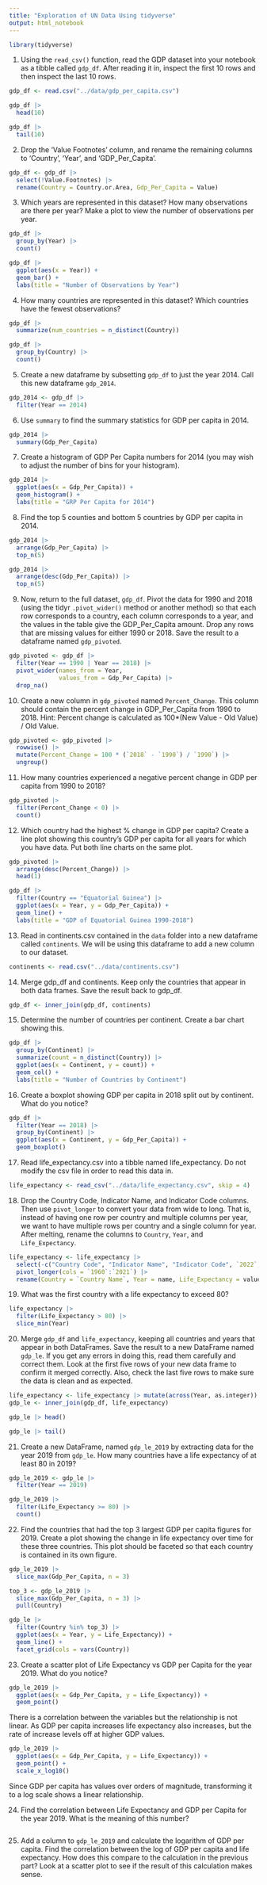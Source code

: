```yaml
---
title: "Exploration of UN Data Using tidyverse"
output: html_notebook
---
```


```r
library(tidyverse)
```


1.	Using the `read_csv()` function, read the GDP dataset into your notebook as a tibble called `gdp_df`. After reading it in, inspect the first 10 rows and then inspect the last 10 rows. 

```r
gdp_df <- read.csv("../data/gdp_per_capita.csv")
```

```r
gdp_df |>
  head(10)
```

```r
gdp_df |> 
  tail(10)
```

2. Drop the 'Value Footnotes' column, and rename the remaining columns to 'Country', 'Year', and 'GDP_Per_Capita'.

```r
gdp_df <- gdp_df |> 
  select(!Value.Footnotes) |> 
  rename(Country = Country.or.Area, Gdp_Per_Capita = Value)
```

3. Which years are represented in this dataset? How many observations are there per year? Make a plot to view the number of observations per year.

```r
gdp_df |> 
  group_by(Year) |> 
  count()
```

```r
gdp_df |> 
  ggplot(aes(x = Year)) +
  geom_bar() +
  labs(title = "Number of Observations by Year")
```

4. How many countries are represented in this dataset? Which countries have the fewest observations?

```r
gdp_df |> 
  summarize(num_countries = n_distinct(Country))
```

```r
gdp_df |> 
  group_by(Country) |> 
  count()
```

5. Create a new dataframe by subsetting `gdp_df` to just the year 2014. Call this new dataframe `gdp_2014`.

```r
gdp_2014 <- gdp_df |> 
  filter(Year == 2014)
```

6. Use `summary` to find the summary statistics for GDP per capita in 2014. 

```r
gdp_2014 |> 
  summary(Gdp_Per_Capita)
```
7. Create a histogram of GDP Per Capita numbers for 2014 (you may wish to adjust the number of bins for your histogram).

```r
gdp_2014 |> 
  ggplot(aes(x = Gdp_Per_Capita)) +
  geom_histogram() +
  labs(title = "GRP Per Capita for 2014")
```

8. Find the top 5 counties and bottom 5 countries by GDP per capita in 2014.

```r
gdp_2014 |> 
  arrange(Gdp_Per_Capita) |> 
  top_n(5)
```
```r
gdp_2014 |> 
  arrange(desc(Gdp_Per_Capita)) |> 
  top_n(5)
```

9. Now, return to the full dataset, `gdp_df`. Pivot the data for 1990 and 2018 (using the tidyr `.pivot_wider()` method or another method) so that each row corresponds to a country, each column corresponds to a year, and the values in the table give the GDP_Per_Capita amount. Drop any rows that are missing values for either 1990 or 2018. Save the result to a dataframe named `gdp_pivoted`.

```r
gdp_pivoted <- gdp_df |> 
  filter(Year == 1990 | Year == 2018) |> 
  pivot_wider(names_from = Year,
              values_from = Gdp_Per_Capita) |> 
  drop_na()
```

10. Create a new column in `gdp_pivoted` named `Percent_Change`. This column should contain the percent change in GDP_Per_Capita from 1990 to 2018. Hint: Percent change is calculated as 100*(New Value - Old Value) / Old Value.

```r
gdp_pivoted <- gdp_pivoted |> 
  rowwise() |> 
  mutate(Percent_Change = 100 * (`2018` - `1990`) / `1990`) |> 
  ungroup()
```

11. How many countries experienced a negative percent change in GDP per capita from 1990 to 2018?

```r
gdp_pivoted |> 
  filter(Percent_Change < 0) |> 
  count()
```

12. Which country had the highest % change in GDP per capita? Create a line plot showing this country's GDP per capita for all years for which you have data. Put both line charts on the same plot.

```r
gdp_pivoted |> 
  arrange(desc(Percent_Change)) |> 
  head(1)
```

```r
gdp_df |> 
  filter(Country == "Equatorial Guinea") |> 
  ggplot(aes(x = Year, y = Gdp_Per_Capita)) +
  geom_line() +
  labs(title = "GDP of Equatorial Guinea 1990-2018")
```

13. Read in continents.csv contained in the `data` folder into a new dataframe called `continents`. We will be using this dataframe to add a new column to our dataset.

```r
continents <- read.csv("../data/continents.csv")
```

14. Merge gdp_df and continents. Keep only the countries that appear in both data frames. Save the result back to gdp_df.

```r
gdp_df <- inner_join(gdp_df, continents)
```

15. Determine the number of countries per continent. Create a bar chart showing this.

```r
gdp_df |> 
  group_by(Continent) |> 
  summarize(count = n_distinct(Country)) |> 
  ggplot(aes(x = Continent, y = count)) +
  geom_col() +
  labs(title = "Number of Countries by Continent")
```

16. Create a boxplot showing GDP per capita in 2018 split out by continent. What do you notice?

```r
gdp_df |> 
  filter(Year == 2018) |> 
  group_by(Continent) |> 
  ggplot(aes(x = Continent, y = Gdp_Per_Capita)) +
  geom_boxplot()
```

17. Read life_expectancy.csv into a tibble named life_expectancy. Do not modify the csv file in order to read this data in. 

```r
life_expectancy <- read_csv("../data/life_expectancy.csv", skip = 4)
```

18. Drop the Country Code, Indicator Name, and Indicator Code columns. Then use `pivot_longer` to convert your data from wide to long. That is, instead of having one row per country and multiple columns per year, we want to have multiple rows per country and a single column for year. After melting, rename the columns to `Country`, `Year`, and `Life_Expectancy`.

```r
life_expectancy <- life_expectancy |> 
  select(-c("Country Code", "Indicator Name", "Indicator Code", `2022`, `...68`)) |> 
  pivot_longer(cols = `1960`:`2021`) |> 
  rename(Country = `Country Name`, Year = name, Life_Expectancy = value)
```

19. What was the first country with a life expectancy to exceed 80?

```r
life_expectancy |> 
  filter(Life_Expectancy > 80) |> 
  slice_min(Year)
```

20. Merge `gdp_df` and `life_expectancy`, keeping all countries and years that appear in both DataFrames. Save the result to a new DataFrame named `gdp_le`. If you get any errors in doing this, read them carefully and correct them. Look at the first five rows of your new data frame to confirm it merged correctly. Also, check the last five rows to make sure the data is clean and as expected.

```r
life_expectancy <- life_expectancy |> mutate(across(Year, as.integer))
gdp_le <- inner_join(gdp_df, life_expectancy)
```

```r
gdp_le |> head()
```

```r
gdp_le |> tail()
```

21. Create a new DataFrame, named `gdp_le_2019` by extracting data for the year 2019 from `gdp_le`. How many countries have a life expectancy of at least 80 in 2019?

```r
gdp_le_2019 <- gdp_le |> 
  filter(Year == 2019)
```

```r
gdp_le_2019 |> 
  filter(Life_Expectancy >= 80) |> 
  count()
```

22. Find the countries that had the top 3 largest GDP per capita figures for 2019. Create a plot showing the change in life expectancy over time for these three countries. This plot should be faceted so that each country is contained in its own figure.

```r
gdp_le_2019 |> 
  slice_max(Gdp_Per_Capita, n = 3)
```

```r
top_3 <- gdp_le_2019 |> 
  slice_max(Gdp_Per_Capita, n = 3) |> 
  pull(Country)

gdp_le |> 
  filter(Country %in% top_3) |> 
  ggplot(aes(x = Year, y = Life_Expectancy)) +
  geom_line() +
  facet_grid(cols = vars(Country))
```

23. Create a scatter plot of Life Expectancy vs GDP per Capita for the year 2019. What do you notice?

```r
gdp_le_2019 |> 
  ggplot(aes(x = Gdp_Per_Capita, y = Life_Expectancy)) +
  geom_point()
```
There is a correlation between the variables but the relationship is not linear. As GDP per capita increases life expectancy also increases, but the rate of increase levels off at higher GDP values.

```r
gdp_le_2019 |> 
  ggplot(aes(x = Gdp_Per_Capita, y = Life_Expectancy)) +
  geom_point() +
  scale_x_log10()
```

Since GDP per capita has values over orders of magnitude, transforming it to a log scale shows a linear relationship.


24. Find the correlation between Life Expectancy and GDP per Capita for the year 2019. What is the meaning of this number?

```r

```

25. Add a column to `gdp_le_2019` and calculate the logarithm of GDP per capita. Find the correlation between the log of GDP per capita and life expectancy. How does this compare to the calculation in the previous part? Look at a scatter plot to see if the result of this calculation makes sense.

```r

```
